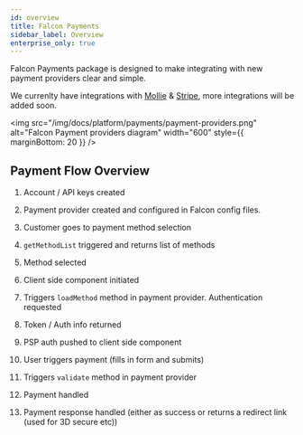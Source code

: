 ```yaml
---
id: overview
title: Falcon Payments
sidebar_label: Overview
enterprise_only: true
---
```


Falcon Payments package is designed to make integrating with new payment providers clear and simple.

We currenlty have integrations with <a href="https://www.mollie.com/" target="_blank" rel="noreferrer noopener">Mollie</a> &amp; <a href="https://stripe.com/" target="_blank" rel="noreferrer noopener">Stripe</a>, more integrations will be added soon.

<img
  src="/img/docs/platform/payments/payment-providers.png"
  alt="Falcon Payment providers diagram"
  width="600"
  style={{ marginBottom: 20 }}
/>

## Payment Flow Overview


1. <HighlightFlag text="PSP" /> Account / API keys created

2. <HighlightFlag type="server" /> Payment provider created and configured in Falcon config files.

3. <HighlightFlag type="client" /> Customer goes to payment method selection

4. <HighlightFlag type="server" /> `getMethodList` triggered and returns list of methods

5. <HighlightFlag type="client" /> Method selected

6. <HighlightFlag type="client" /> Client side component initiated

7. <HighlightFlag type="server" /> Triggers `loadMethod` method in payment provider. Authentication requested

8. <HighlightFlag text="PSP" /> Token / Auth info returned

9. <HighlightFlag type="server" /> PSP auth pushed to client side component

10. <HighlightFlag type="client" /> User triggers payment (fills in form and submits)

11. <HighlightFlag type="server" /> Triggers `validate` method in payment provider

12. <HighlightFlag text="PSP" /> Payment handled

13. <HighlightFlag type="server" /> Payment response handled (either as success or returns a redirect link (used for 3D secure
    etc))

